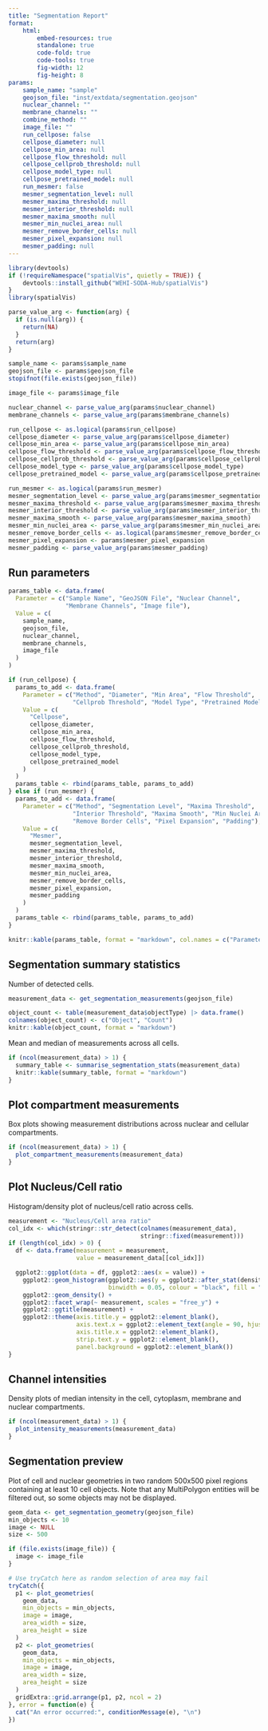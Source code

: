 ```yaml
---
title: "Segmentation Report"
format:
    html:
        embed-resources: true
        standalone: true
        code-fold: true
        code-tools: true
        fig-width: 12
        fig-height: 8
params:
    sample_name: "sample"
    geojson_file: "inst/extdata/segmentation.geojson"
    nuclear_channel: ""
    membrane_channels: ""
    combine_method: ""
    image_file: ""
    run_cellpose: false
    cellpose_diameter: null
    cellpose_min_area: null
    cellpose_flow_threshold: null 
    cellpose_cellprob_threshold: null
    cellpose_model_type: null
    cellpose_pretrained_model: null
    run_mesmer: false
    mesmer_segmentation_level: null
    mesmer_maxima_threshold: null
    mesmer_interior_threshold: null
    mesmer_maxima_smooth: null
    mesmer_min_nuclei_area: null
    mesmer_remove_border_cells: null
    mesmer_pixel_expansion: null
    mesmer_padding: null
---
```


```r
library(devtools)
if (!requireNamespace("spatialVis", quietly = TRUE)) {
    devtools::install_github("WEHI-SODA-Hub/spatialVis")
}
library(spatialVis)
```

```r
parse_value_arg <- function(arg) {
  if (is.null(arg)) {
    return(NA)
  }
  return(arg)
}

sample_name <- params$sample_name
geojson_file <- params$geojson_file
stopifnot(file.exists(geojson_file))

image_file <- params$image_file

nuclear_channel <- parse_value_arg(params$nuclear_channel)
membrane_channels <- parse_value_arg(params$membrane_channels)

run_cellpose <- as.logical(params$run_cellpose)
cellpose_diameter <- parse_value_arg(params$cellpose_diameter)
cellpose_min_area <- parse_value_arg(params$cellpose_min_area)
cellpose_flow_threshold <- parse_value_arg(params$cellpose_flow_threshold )
cellpose_cellprob_threshold <- parse_value_arg(params$cellpose_cellprob_threshold)
cellpose_model_type <- parse_value_arg(params$cellpose_model_type)
cellpose_pretrained_model <- parse_value_arg(params$cellpose_pretrained_model)

run_mesmer <- as.logical(params$run_mesmer)
mesmer_segmentation_level <- parse_value_arg(params$mesmer_segmentation_level)
mesmer_maxima_threshold <- parse_value_arg(params$mesmer_maxima_threshold)
mesmer_interior_threshold <- parse_value_arg(params$mesmer_interior_threshold)
mesmer_maxima_smooth <- parse_value_arg(params$mesmer_maxima_smooth)
mesmer_min_nuclei_area <- parse_value_arg(params$mesmer_min_nuclei_area)
mesmer_remove_border_cells <- as.logical(params$mesmer_remove_border_cells)
mesmer_pixel_expansion <- params$mesmer_pixel_expansion
mesmer_padding <- parse_value_arg(params$mesmer_padding)
```

## Run parameters

```r
params_table <- data.frame(
  Parameter = c("Sample Name", "GeoJSON File", "Nuclear Channel",
                "Membrane Channels", "Image file"),
  Value = c(
    sample_name,
    geojson_file,
    nuclear_channel,
    membrane_channels,
    image_file
  )
)

if (run_cellpose) {
  params_to_add <- data.frame(
    Parameter = c("Method", "Diameter", "Min Area", "Flow Threshold",
                  "Cellprob Threshold", "Model Type", "Pretrained Model"),
    Value = c(
      "Cellpose",
      cellpose_diameter,
      cellpose_min_area,
      cellpose_flow_threshold, 
      cellpose_cellprob_threshold,
      cellpose_model_type,
      cellpose_pretrained_model
    )
  )
  params_table <- rbind(params_table, params_to_add)
} else if (run_mesmer) {
  params_to_add <- data.frame(
    Parameter = c("Method", "Segmentation Level", "Maxima Threshold",
                  "Interior Threshold", "Maxima Smooth", "Min Nuclei Area",
                  "Remove Border Cells", "Pixel Expansion", "Padding"),
    Value = c(
      "Mesmer",
      mesmer_segmentation_level,
      mesmer_maxima_threshold,
      mesmer_interior_threshold,
      mesmer_maxima_smooth,
      mesmer_min_nuclei_area,
      mesmer_remove_border_cells,
      mesmer_pixel_expansion,
      mesmer_padding
    )
  )
  params_table <- rbind(params_table, params_to_add)
}

knitr::kable(params_table, format = "markdown", col.names = c("Parameter", "Value"))
```

## Segmentation summary statistics

Number of detected cells.

```r
measurement_data <- get_segmentation_measurements(geojson_file)

object_count <- table(measurement_data$objectType) |> data.frame()
colnames(object_count) <- c("Object", "Count")
knitr::kable(object_count, format = "markdown")
```

Mean and median of measurements across all cells.

```r
if (ncol(measurement_data) > 1) {
  summary_table <- summarise_segmentation_stats(measurement_data)
  knitr::kable(summary_table, format = "markdown")
}
```

## Plot compartment measurements

Box plots showing measurement distributions across nuclear and cellular
compartments.

```r
if (ncol(measurement_data) > 1) {
  plot_compartment_measurements(measurement_data)
}
```

## Plot Nucleus/Cell ratio

Histogram/density plot of nucleus/cell ratio across cells.

```r
measurement <- "Nucleus/Cell area ratio"
col_idx <- which(stringr::str_detect(colnames(measurement_data),
                                     stringr::fixed(measurement)))
if (length(col_idx) > 0) {
  df <- data.frame(measurement = measurement,
                   value = measurement_data[[col_idx]])

  ggplot2::ggplot(data = df, ggplot2::aes(x = value)) +
    ggplot2::geom_histogram(ggplot2::aes(y = ggplot2::after_stat(density)),
                            binwidth = 0.05, colour = "black", fill = "white") +
    ggplot2::geom_density() +
    ggplot2::facet_wrap(~ measurement, scales = "free_y") +
    ggplot2::ggtitle(measurement) +
    ggplot2::theme(axis.title.y = ggplot2::element_blank(),
                   axis.text.x = ggplot2::element_text(angle = 90, hjust = 1),
                   axis.title.x = ggplot2::element_blank(),
                   strip.text.y = ggplot2::element_blank(),
                   panel.background = ggplot2::element_blank())
}
```

## Channel intensities

Density plots of median intensity in the cell, cytoplasm, membrane and nuclear
compartments.

```r
if (ncol(measurement_data) > 1) {
  plot_intensity_measurements(measurement_data)
}
```

## Segmentation preview

Plot of cell and nuclear geometries in two random 500x500 pixel regions
containing at least 10 cell objects. Note that any MultiPolygon entities
will be filtered out, so some objects may not be displayed.

```r
geom_data <- get_segmentation_geometry(geojson_file)
min_objects <- 10
image <- NULL
size <- 500

if (file.exists(image_file)) {
  image <- image_file
}

# Use tryCatch here as random selection of area may fail
tryCatch({
  p1 <- plot_geometries(
    geom_data,
    min_objects = min_objects,
    image = image,
    area_width = size,
    area_height = size
  )
  p2 <- plot_geometries(
    geom_data,
    min_objects = min_objects,
    image = image,
    area_width = size,
    area_height = size
  )
  gridExtra::grid.arrange(p1, p2, ncol = 2)
}, error = function(e) {
  cat("An error occurred:", conditionMessage(e), "\n")
})
```
